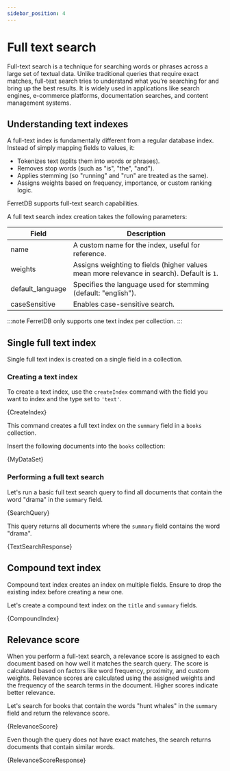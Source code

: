 ```yaml
---
sidebar_position: 4
---
```


# Full text search


Full-text search is a technique for searching words or phrases across a large set of textual data.
Unlike traditional queries that require exact matches, full-text search tries to understand what you’re searching for and bring up the best results.
It is widely used in applications like search engines, e-commerce platforms, documentation searches, and content management systems.

## Understanding text indexes

A full-text index is fundamentally different from a regular database index.
Instead of simply mapping fields to values, it:

- Tokenizes text (splits them into words or phrases).
- Removes stop words (such as "is", "the", "and").
- Applies stemming (so "running" and "run" are treated as the same).
- Assigns weights based on frequency, importance, or custom ranking logic.

FerretDB supports full-text search capabilities.

A full text search index creation takes the following parameters:

| Field            | Description                                                                                |
| ---------------- | ------------------------------------------------------------------------------------------ |
| name             | A custom name for the index, useful for reference.                                         |
| weights          | Assigns weighting to fields (higher values mean more relevance in search). Default is `1`. |
| default_language | Specifies the language used for stemming (default: "english").                             |
| caseSensitive    | Enables case-sensitive search.                                                             |

:::note
FerretDB only supports one text index per collection.
:::

## Single full text index

Single full text index is created on a single field in a collection.

### Creating a text index

To create a text index, use the `createIndex` command with the field you want to index and the type set to `'text'`.

<!-- markdownlint-disable MD033 -->

<CodeBlock language="js">{CreateIndex}</CodeBlock>

This command creates a full text index on the `summary` field in a `books` collection.

Insert the following documents into the `books` collection:

<CodeBlock language="js">{MyDataSet}</CodeBlock>

### Performing a full text search

Let's run a basic full text search query to find all documents that contain the word "drama" in the `summary` field.

<CodeBlock language="js">{SearchQuery}</CodeBlock>

This query returns all documents where the `summary` field contains the word "drama".

<CodeBlock language="js">{TextSearchResponse}</CodeBlock>

## Compound text index

Compound text index creates an index on multiple fields.
Ensure to drop the existing index before creating a new one.

Let's create a compound text index on the `title` and `summary` fields.

<CodeBlock language="js">{CompoundIndex}</CodeBlock>

## Relevance score

When you perform a full-text search, a relevance score is assigned to each document based on how well it matches the search query.
The score is calculated based on factors like word frequency, proximity, and custom weights.
Relevance scores are calculated using the assigned weights and the frequency of the search terms in the document.
Higher scores indicate better relevance.

Let's search for books that contain the words "hunt whales" in the `summary` field and return the relevance score.

<CodeBlock language="js">{RelevanceScore}</CodeBlock>

Even though the query does not have exact matches, the search returns documents that contain similar words.

<CodeBlock language="js">{RelevanceScoreResponse}</CodeBlock>

<!-- markdownlint-enable MD033 -->
